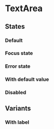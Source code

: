 

<Meta of={TextAreaStories} />

# TextArea

## States

### Default

<Canvas of={TextAreaStories.Primary} />

### Focus state

<Canvas of={TextAreaStories.Focus} />

### Error state

<Canvas of={TextAreaStories.Error} />

### With default value

<Canvas of={TextAreaStories.WithDefaultValue} />

### Disabled

<Canvas of={TextAreaStories.Disabled} />

## Variants

### With label

<Canvas of={TextAreaStories.WithLabel} />